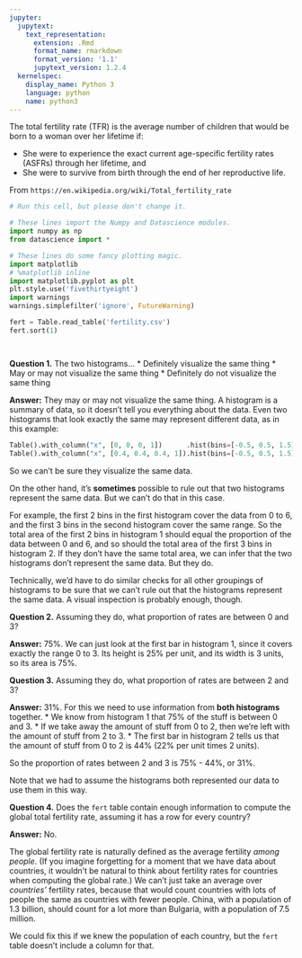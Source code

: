 ```yaml
---
jupyter:
  jupytext:
    text_representation:
      extension: .Rmd
      format_name: rmarkdown
      format_version: '1.1'
      jupytext_version: 1.2.4
  kernelspec:
    display_name: Python 3
    language: python
    name: python3
---
```


The total fertility rate (TFR) is the average number of children that would be born to a woman over her lifetime if:

- She were to experience the exact current age-specific fertility rates (ASFRs) through her lifetime, and
- She were to survive from birth through the end of her reproductive life.

From `https://en.wikipedia.org/wiki/Total_fertility_rate`

```python
# Run this cell, but please don't change it.

# These lines import the Numpy and Datascience modules.
import numpy as np
from datascience import *

# These lines do some fancy plotting magic.
import matplotlib
# %matplotlib inline
import matplotlib.pyplot as plt
plt.style.use('fivethirtyeight')
import warnings
warnings.simplefilter('ignore', FutureWarning)
```

```python
fert = Table.read_table('fertility.csv')
fert.sort(1)
```

```python

```

```python

```

**Question 1.** The two histograms...
* Definitely visualize the same thing
* May or may not visualize the same thing
* Definitely do not visualize the same thing

**Answer:** They may or may not visualize the same thing.  A histogram is a summary of data, so it doesn't tell you everything about the data.  Even two histograms that look exactly the same may represent different data, as in this example:

```python
Table().with_column("x", [0, 0, 0, 1])      .hist(bins=[-0.5, 0.5, 1.5])
Table().with_column("x", [0.4, 0.4, 0.4, 1]).hist(bins=[-0.5, 0.5, 1.5])
```

So we can't be sure they visualize the same data.

On the other hand, it's **sometimes** possible to rule out that two histograms represent the same data.  But we can't do that in this case.

For example, the first 2 bins in the first histogram cover the data from 0 to 6, and the first 3 bins in the second histogram cover the same range.  So the total area of the first 2 bins in histogram 1 should equal the proportion of the data between 0 and 6, and so should the total area of the first 3 bins in histogram 2.  If they don't have the same total area, we can infer that the two histograms don't represent the same data.  But they do.

Technically, we'd have to do similar checks for all other groupings of histograms to be sure that we can't rule out that the histograms represent the same data.  A visual inspection is probably enough, though.


**Question 2.** Assuming they do, what proportion of rates are between 0 and 3?

**Answer:** 75%.  We can just look at the first bar in histogram 1, since it covers exactly the range 0 to 3.  Its height is 25% per unit, and its width is 3 units, so its area is 75%.

**Question 3.** Assuming they do, what proportion of rates are between 2 and 3?

**Answer:** 31%.  For this we need to use information from **both histograms** together.
* We know from histogram 1 that 75% of the stuff is between 0 and 3.  * If we take away the amount of stuff from 0 to 2, then we're left with the amount of stuff from 2 to 3.
* The first bar in histogram 2 tells us that the amount of stuff from 0 to 2 is 44% (22% per unit times 2 units).

So the proportion of rates between 2 and 3 is 75% - 44%, or 31%.

Note that we had to assume the histograms both represented our data to use them in this way.

**Question 4.** Does the `fert` table contain enough information to compute the global total fertility rate, assuming it has a row for every country?

**Answer:** No.

The global fertility rate is naturally defined as the average fertility *among people*.  (If you imagine forgetting for a moment that we have data about countries, it wouldn't be natural to think about fertility rates for countries when computing the global rate.)  We can't just take an average over *countries'* fertility rates, because that would count countries with lots of people the same as countries with fewer people.  China, with a population of 1.3 billion, should count for a lot more than Bulgaria, with a population of 7.5 million.

We could fix this if we knew the population of each country, but the `fert` table doesn't include a column for that.

```python

```
